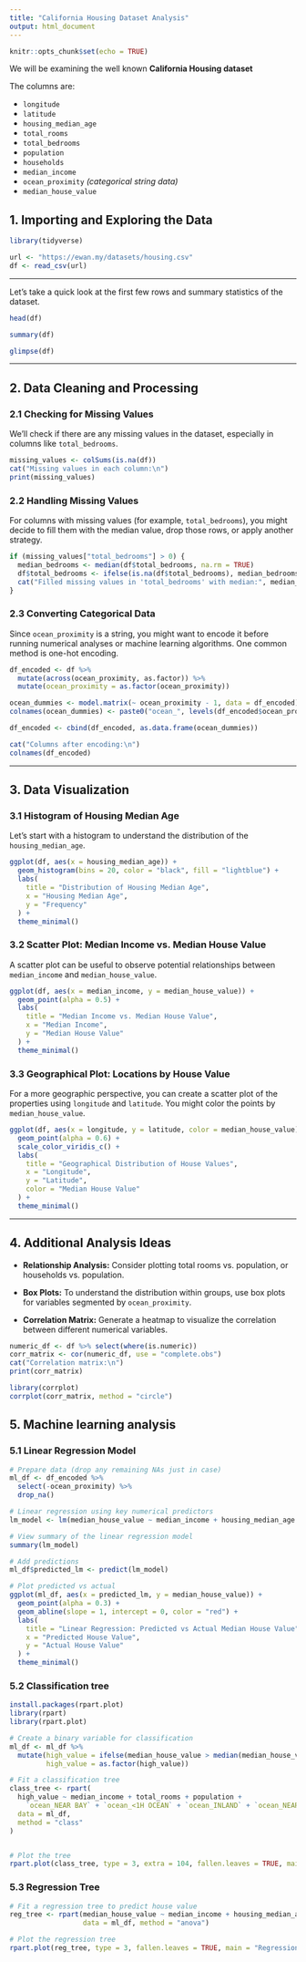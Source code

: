 ```yaml
---
title: "California Housing Dataset Analysis"
output: html_document
---
```


```r
knitr::opts_chunk$set(echo = TRUE)
```

We will be examining the well known **California Housing dataset**

The columns are:

- `longitude`
- `latitude`
- `housing_median_age`
- `total_rooms`
- `total_bedrooms`
- `population`
- `households`
- `median_income`
- `ocean_proximity` *(categorical string data)*
- `median_house_value`

## 1. Importing and Exploring the Data

```r
library(tidyverse)

url <- "https://ewan.my/datasets/housing.csv"
df <- read_csv(url)
```

---

Let's take a quick look at the first few rows and summary statistics of the dataset.

```r
head(df)

summary(df)

glimpse(df)
```

---

## 2. Data Cleaning and Processing

### 2.1 Checking for Missing Values

We'll check if there are any missing values in the dataset, especially in columns like `total_bedrooms`.

```r
missing_values <- colSums(is.na(df))
cat("Missing values in each column:\n")
print(missing_values)
```

### 2.2 Handling Missing Values

For columns with missing values (for example, `total_bedrooms`), you might decide to fill them with the median value, drop those rows, or apply another strategy.

```r
if (missing_values["total_bedrooms"] > 0) {
  median_bedrooms <- median(df$total_bedrooms, na.rm = TRUE)
  df$total_bedrooms <- ifelse(is.na(df$total_bedrooms), median_bedrooms, df$total_bedrooms)
  cat("Filled missing values in 'total_bedrooms' with median:", median_bedrooms, "\n")
}
```

### 2.3 Converting Categorical Data

Since `ocean_proximity` is a string, you might want to encode it before running numerical analyses or machine learning algorithms. One common method is one-hot encoding.

```r
df_encoded <- df %>%
  mutate(across(ocean_proximity, as.factor)) %>%
  mutate(ocean_proximity = as.factor(ocean_proximity))

ocean_dummies <- model.matrix(~ ocean_proximity - 1, data = df_encoded)
colnames(ocean_dummies) <- paste0("ocean_", levels(df_encoded$ocean_proximity))

df_encoded <- cbind(df_encoded, as.data.frame(ocean_dummies))

cat("Columns after encoding:\n")
colnames(df_encoded)
```

---

## 3. Data Visualization

### 3.1 Histogram of Housing Median Age

Let's start with a histogram to understand the distribution of the `housing_median_age`.

```r
ggplot(df, aes(x = housing_median_age)) +
  geom_histogram(bins = 20, color = "black", fill = "lightblue") +
  labs(
    title = "Distribution of Housing Median Age",
    x = "Housing Median Age",
    y = "Frequency"
  ) +
  theme_minimal()
```

### 3.2 Scatter Plot: Median Income vs. Median House Value

A scatter plot can be useful to observe potential relationships between `median_income` and `median_house_value`.

```r
ggplot(df, aes(x = median_income, y = median_house_value)) +
  geom_point(alpha = 0.5) +
  labs(
    title = "Median Income vs. Median House Value",
    x = "Median Income",
    y = "Median House Value"
  ) +
  theme_minimal()
```

### 3.3 Geographical Plot: Locations by House Value

For a more geographic perspective, you can create a scatter plot of the properties using `longitude` and `latitude`. You might color the points by `median_house_value`.

```r
ggplot(df, aes(x = longitude, y = latitude, color = median_house_value)) +
  geom_point(alpha = 0.6) +
  scale_color_viridis_c() +
  labs(
    title = "Geographical Distribution of House Values",
    x = "Longitude",
    y = "Latitude",
    color = "Median House Value"
  ) +
  theme_minimal()
```

---

## 4. Additional Analysis Ideas

- **Relationship Analysis:** Consider plotting total rooms vs. population, or households vs. population.
    
- **Box Plots:** To understand the distribution within groups, use box plots for variables segmented by `ocean_proximity`.
    
- **Correlation Matrix:** Generate a heatmap to visualize the correlation between different numerical variables.
    

```r
numeric_df <- df %>% select(where(is.numeric))
corr_matrix <- cor(numeric_df, use = "complete.obs")
cat("Correlation matrix:\n")
print(corr_matrix)

library(corrplot)
corrplot(corr_matrix, method = "circle")
```


## 5. Machine learning analysis

### 5.1 Linear Regression Model

```r
# Prepare data (drop any remaining NAs just in case)
ml_df <- df_encoded %>%
  select(-ocean_proximity) %>%
  drop_na()

# Linear regression using key numerical predictors
lm_model <- lm(median_house_value ~ median_income + housing_median_age + total_rooms + total_bedrooms + population + households, data = ml_df)

# View summary of the linear regression model
summary(lm_model)

# Add predictions
ml_df$predicted_lm <- predict(lm_model)

# Plot predicted vs actual
ggplot(ml_df, aes(x = predicted_lm, y = median_house_value)) +
  geom_point(alpha = 0.3) +
  geom_abline(slope = 1, intercept = 0, color = "red") +
  labs(
    title = "Linear Regression: Predicted vs Actual Median House Value",
    x = "Predicted House Value",
    y = "Actual House Value"
  ) +
  theme_minimal()
```

### 5.2 Classification tree
```r
install.packages(rpart.plot)
library(rpart)
library(rpart.plot)

# Create a binary variable for classification
ml_df <- ml_df %>%
  mutate(high_value = ifelse(median_house_value > median(median_house_value), "High", "Low"),
         high_value = as.factor(high_value))

# Fit a classification tree
class_tree <- rpart(
  high_value ~ median_income + total_rooms + population +
    `ocean_NEAR BAY` + `ocean_<1H OCEAN` + `ocean_INLAND` + `ocean_NEAR OCEAN` + `ocean_ISLAND`,
  data = ml_df,
  method = "class"
)


# Plot the tree
rpart.plot(class_tree, type = 3, extra = 104, fallen.leaves = TRUE, main = "Classification Tree for High vs Low Value Homes")

```

### 5.3 Regression Tree
```r
# Fit a regression tree to predict house value
reg_tree <- rpart(median_house_value ~ median_income + housing_median_age + total_rooms + total_bedrooms + population + households, 
                  data = ml_df, method = "anova")

# Plot the regression tree
rpart.plot(reg_tree, type = 3, fallen.leaves = TRUE, main = "Regression Tree for Predicting Median House Value")

```


